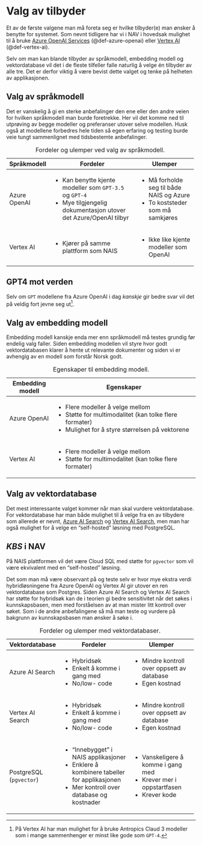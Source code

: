 # Valg av tilbyder {#sec-tilbyder}

Et av de første valgene man må foreta seg er hvilke tilbyder(e) man ønsker å
benytte for systemet. Som nevnt tidligere har vi i NAV i hovedsak mulighet til å
bruke [Azure OpenAI
Services](https://azure.microsoft.com/en-us/products/ai-services/openai-service)
(@def-azure-openai) eller [Vertex AI](https://cloud.google.com/vertex-ai?hl=nb)
(@def-vertex-ai).

Selv om man kan blande tilbyder av språkmodell, embedding modell og
vektordatabase vil det i de fleste tilfeller falle naturlig å velge én tilbyder
av alle tre. Det er derfor viktig å være bevist dette valget og tenke på
helheten av applikasjonen.

## Valg av språkmodell

Det er vanskelig å gi en sterke anbefalinger den ene eller den andre veien for
hvilken språkmodell man burde foretrekke. Her vil det komme ned til utprøving av
begge modeller og preferanser utover selve modellen. Husk også at modellene
forbedres hele tiden så egen erfaring og testing burde veie tungt sammenlignet
med tidsbestemte anbefalinger.

+--------------+-------------------------------------------------------------------+--------------------------------------------+
| Språkmodell  | Fordeler                                                          | Ulemper                                    |
+==============+===================================================================+============================================+
| Azure OpenAI | -   Kan benytte kjente modeller som `GPT-3.5` og `GPT-4`          | -   Må forholde seg til både NAIS og Azure |
|              | -   Mye tilgjengelig dokumentasjon utover det Azure/OpenAI tilbyr | -   To koststeder som må samkjøres         |
+--------------+-------------------------------------------------------------------+--------------------------------------------+
| Vertex AI    | -   Kjører på samme plattform som NAIS                            | -   Ikke like kjente modeller som OpenAI   |
+--------------+-------------------------------------------------------------------+--------------------------------------------+

: Fordeler og ulemper ved valg av språkmodell.

::: {.callout-tip}
## GPT4 mot verden
Selv om `GPT` modellene fra Azure OpenAI i dag _kanskje_ gir bedre svar vil det
på veldig fort jevne seg ut[^1].
:::

## Valg av embedding modell

Embedding modell kanskje enda mer enn språkmodell må testes grundig før endelig
valg faller. Siden embedding modellen vil styre hvor godt vektordatabasen klarer
å hente ut relevante dokumenter og siden vi er avhengig av en modell som forstår
Norsk godt.

+------------------+----------------------------------------------------------+
| Embedding modell | Egenskaper                                               |
+==================+==========================================================+
| Azure OpenAI     | -   Flere modeller å velge mellom                        |
|                  | -   Støtte for multimodalitet (kan tolke flere formater) |
|                  | -   Mulighet for å styre størrelsen på vektorene         |
+------------------+----------------------------------------------------------+
| Vertex AI        | -   Flere modeller å velge mellom                        |
|                  | -   Støtte for multimodalitet (kan tolke flere formater) |
+------------------+----------------------------------------------------------+

: Egenskaper til embedding modell.

## Valg av vektordatabase

Det mest interessante valget kommer når man skal vurdere vektordatabase. For
vektordatabase har man både mulighet til å velge fra en av tilbydere som
allerede er nevnt, [Azure AI Search][azure_ai_search] og [Vertex AI
Search][vertex_ai_search], men man har også mulighet for å velge en
"self-hosted" løsning med PostgreSQL.

::: {.callout-note collapse="true"}
## *KBS* i NAV
På NAIS plattformen vil det være Cloud SQL med støtte for `pgvector` som vil
være ekvivalent med en "self-hosted" løsning.
:::

Det som man må være observant på og teste selv er hvor mye ekstra verdi
hybridløsningene fra Azure OpenAI og Vertex AI gir utover en ren vektordatabase
som Postgres. Siden Azure AI Search og Vertex AI Search har støtte for hybridsøk
kan de i teorien gi bedre sensitivitet når det søkes i kunnskapsbasen, men med
forståelsen av at man mister litt kontroll over søket. Som i de andre
anbefalingene så må man teste og vurdere på bakgrunn av kunnskapsbasen man
ønsker å søke i.

+-------------------------+----------------------------------------------------+----------------------------------------------+
| Vektordatabase          | Fordeler                                           | Ulemper                                      |
+=========================+====================================================+==============================================+
| Azure AI Search         | -   Hybridsøk                                      | -   Mindre kontroll over oppsett av database |
|                         | -   Enkelt å komme i gang med                      | -   Egen kostnad                             |
|                         | -   No/low- code                                   |                                              |
+-------------------------+----------------------------------------------------+----------------------------------------------+
| Vertex AI Search        | -   Hybridsøk                                      | -   Mindre kontroll over oppsett av database |
|                         | -   Enkelt å komme i gang med                      | -   Egen kostnad                             |
|                         | -   No/low- code                                   |                                              |
+-------------------------+----------------------------------------------------+----------------------------------------------+
| PostgreSQL (`pgvector`) | -   "Innebygget" i NAIS applikasjoner              | -   Vanskeligere å komme i gang med          |
|                         | -   Enklere å kombinere tabeller for applikasjonen | -   Krever mer i oppstartfasen               |
|                         | -   Mer kontroll over database og kostnader        | -   Krever kode                              |
+-------------------------+----------------------------------------------------+----------------------------------------------+

: Fordeler og ulemper med vektordatabaser.

[azure_ai_search]: https://azure.microsoft.com/en-us/products/ai-services/ai-search
[vertex_ai_search]: https://cloud.google.com/enterprise-search?hl=nb
[^1]: På Vertex AI har man mulighet for å bruke Antropics Claud 3 modeller som i
mange sammenhenger er minst like gode som `GPT-4`.